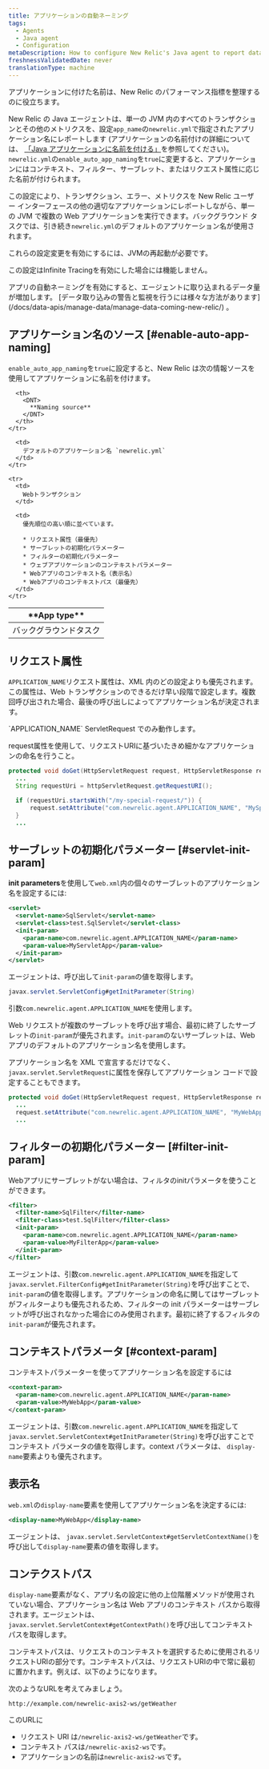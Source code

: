 ```yaml
---
title: アプリケーションの自動ネーミング
tags:
  - Agents
  - Java agent
  - Configuration
metaDescription: How to configure New Relic's Java agent to report data for individual web apps to their own application in APM.
freshnessValidatedDate: never
translationType: machine
---
```


アプリケーションに付けた名前は、New Relic のパフォーマンス指標を整理するのに役立ちます。

New Relic の Java エージェントは、単一の JVM 内のすべてのトランザクションとその他のメトリクスを、設定`app_name`の`newrelic.yml`で指定されたアプリケーション名にレポートします (アプリケーションの名前付けの詳細については、 [「Java アプリケーションに名前を付ける」](/docs/agents/java-agent/configuration/name-your-java-application)を参照してください)。`newrelic.yml`の`enable_auto_app_naming`を`true`に変更すると、アプリケーションにはコンテキスト、フィルター、サーブレット、またはリクエスト属性に応じた名前が付けられます。

この設定により、トランザクション、エラー、メトリクスを New Relic ユーザー インターフェースの他の適切なアプリケーションにレポートしながら、単一の JVM で複数の Web アプリケーションを実行できます。バックグラウンド タスクでは、引き続き`newrelic.yml`のデフォルトのアプリケーション名が使用されます。

<Callout variant="important">
  これらの設定変更を有効にするには、JVMの再起動が必要です。

  この設定はInfinite Tracingを有効にした場合には機能しません。
</Callout>

<Callout variant="caution">
  アプリの自動ネーミングを有効にすると、エージェントに取り込まれるデータ量が増加します。 [データ取り込みの警告と監視を行うには様々な方法があります](/docs/data-apis/manage-data/manage-data-coming-new-relic/) 。
</Callout>

## アプリケーション名のソース [#enable-auto-app-naming]

`enable_auto_app_naming`を`true`に設定すると、New Relic は次の情報ソースを使用してアプリケーションに名前を付けます。

<table>
  <thead>
    <tr>
      <th width={150}>
        <DNT>
          **App type**
        </DNT>
      </th>

      <th>
        <DNT>
          **Naming source**
        </DNT>
      </th>
    </tr>
  </thead>

  <tbody>
    <tr>
      <td>
        バックグラウンドタスク
      </td>

      <td>
        デフォルトのアプリケーション名 `newrelic.yml`
      </td>
    </tr>

    <tr>
      <td>
        Webトランザクション
      </td>

      <td>
        優先順位の高い順に並べています。

        * リクエスト属性（最優先）
        * サーブレットの初期化パラメーター
        * フィルターの初期化パラメーター
        * ウェブアプリケーションのコンテキストパラメーター
        * Webアプリのコンテキスト名（表示名）
        * Webアプリのコンテキストパス（最優先）
      </td>
    </tr>
  </tbody>
</table>

## リクエスト属性

`APPLICATION_NAME`リクエスト属性は、XML 内のどの設定よりも優先されます。この属性は、Web トランザクションのできるだけ早い段階で設定します。複数回呼び出された場合、最後の呼び出しによってアプリケーション名が決定されます。

<Callout variant="tip">
  `APPLICATION_NAME` ServletRequest でのみ動作します。
</Callout>

request属性を使用して、リクエストURIに基づいたきめ細かなアプリケーションの命名を行うこと。

```java
protected void doGet(HttpServletRequest request, HttpServletResponse response) throws ServletException, IOException {
  ...
  String requestUri = httpServletRequest.getRequestURI();

  if (requestUri.startsWith("/my-special-request/")) {
      request.setAttribute("com.newrelic.agent.APPLICATION_NAME", "MySpecialWebApp");
  }
  ...
```

## サーブレットの初期化パラメーター [#servlet-init-param]

<DNT>**init parameters**</DNT>を使用して`web.xml`内の個々のサーブレットのアプリケーション名を設定するには:

```xml
<servlet>
  <servlet-name>SqlServlet</servlet-name>
  <servlet-class>test.SqlServlet</servlet-class>
  <init-param>
    <param-name>com.newrelic.agent.APPLICATION_NAME</param-name>
    <param-value>MyServletApp</param-value>
  </init-param>
</servlet>
```

エージェントは、呼び出して`init-param`の値を取得します。

```java
javax.servlet.ServletConfig#getInitParameter(String)
```

引数`com.newrelic.agent.APPLICATION_NAME`を使用します。

Web リクエストが複数のサーブレットを呼び出す場合、最初に終了したサーブレットの`init-param`が優先されます。`init-param`のないサーブレットは、Web アプリのデフォルトのアプリケーション名を使用します。

アプリケーション名を XML で宣言するだけでなく、 `javax.servlet.ServletRequest`に属性を保存してアプリケーション コードで設定することもできます。

```java
protected void doGet(HttpServletRequest request, HttpServletResponse response) throws ServletException, IOException {
  ...
  request.setAttribute("com.newrelic.agent.APPLICATION_NAME", "MyWebApp");
  ...
```

## フィルターの初期化パラメーター [#filter-init-param]

Webアプリにサーブレットがない場合は、フィルタのinitパラメータを使うことができます。

```xml
<filter>
  <filter-name>SqlFilter</filter-name>
  <filter-class>test.SqlFilter</filter-class>
  <init-param>
    <param-name>com.newrelic.agent.APPLICATION_NAME</param-name>
    <param-value>MyFilterApp</param-value>
  </init-param>
</filter>
```

エージェントは、引数`com.newrelic.agent.APPLICATION_NAME`を指定して`javax.servlet.FilterConfig#getInitParameter(String)`を呼び出すことで、 `init-param`の値を取得します。アプリケーションの命名に関してはサーブレットがフィルターよりも優先されるため、フィルターの init パラメーターはサーブレットが呼び出されなかった場合にのみ使用されます。最初に終了するフィルタの`init-param`が優先されます。

## コンテキストパラメータ [#context-param]

コンテキストパラメーターを使ってアプリケーション名を設定するには

```xml
<context-param>
  <param-name>com.newrelic.agent.APPLICATION_NAME</param-name>
  <param-value>MyWebApp</param-value>
</context-param>
```

エージェントは、引数`com.newrelic.agent.APPLICATION_NAME`を指定して`javax.servlet.ServletContext#getInitParameter(String)`を呼び出すことでコンテキスト パラメータの値を取得します。context パラメータは、 `display-name`要素よりも優先されます。

## 表示名

`web.xml`の`display-name`要素を使用してアプリケーション名を決定するには:

```xml
<display-name>MyWebApp</display-name>
```

エージェントは、 `javax.servlet.ServletContext#getServletContextName()`を呼び出して`display-name`要素の値を取得します。

## コンテクストパス

`display-name`要素がなく、アプリ名の設定に他の上位階層メソッドが使用されていない場合、アプリケーション名は Web アプリのコンテキスト パスから取得されます。エージェントは、 `javax.servlet.ServletContext#getContextPath()`を呼び出してコンテキスト パスを取得します。

コンテキストパスは、リクエストのコンテキストを選択するために使用されるリクエストURIの部分です。コンテキストパスは、リクエストURIの中で常に最初に置かれます。例えば、以下のようになります。

次のようなURLを考えてみましょう。

```
http://example.com/newrelic-axis2-ws/getWeather
```

このURLに

* リクエスト URI は`/newrelic-axis2-ws/getWeather`です。
* コンテキスト パスは`/newrelic-axis2-ws`です。
* アプリケーションの名前は`newrelic-axis2-ws`です。

